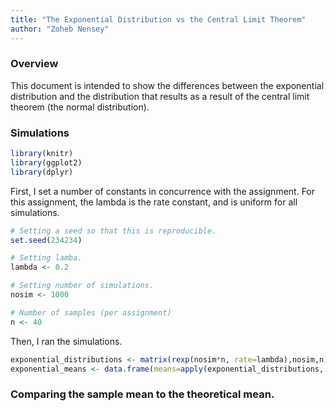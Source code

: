 ```yaml
---
title: "The Exponential Distribution vs the Central Limit Theorem"
author: "Zoheb Nensey"
---
```


### Overview
This document is intended to show the differences between the exponential distribution and the distribution that results as a result of the central limit theorem (the normal distribution). 

### Simulations
```r
library(knitr)
library(ggplot2)
library(dplyr)
```

First, I set a number of constants in concurrence with the assignment. For this assignment, the lambda is the rate constant, and is uniform for all simulations. 

```r
# Setting a seed so that this is reproducible. 
set.seed(234234)

# Setting lamba.
lambda <- 0.2

# Setting number of simulations.
nosim <- 1000

# Number of samples (per assignment)
n <- 40
```

Then, I ran the simulations. 
```r
exponential_distributions <- matrix(rexp(nosim*n, rate=lambda),nosim,n)
exponential_means <- data.frame(means=apply(exponential_distributions, 1, mean))
```
### Comparing the sample mean to the theoretical mean. 

